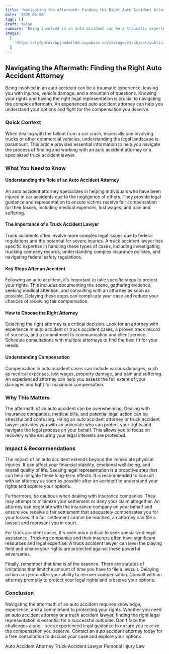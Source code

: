 ```yaml
---
title: 'Navigating the Aftermath: Finding the Right Auto Accident Attorney'
date: '2025-06-06'
tags: []
draft: false
summary: 'Being involved in an auto accident can be a traumatic experience, leaving you with injuries, vehicle damage, and a mountain of questions. Knowing your rights and having the right legal representation is crucial to navigating the complex aftermath. An experienced auto accident attorney can help you understand your options and fight for the compensation you deserve.'
images:
  [
    'https://tyfgdrokrbpjdmdmfldd.supabase.co/storage/v1/object/public/image/2025-06-06-12-03-47-856+02-00.jpg',
  ]
---
```


## Navigating the Aftermath: Finding the Right Auto Accident Attorney

Being involved in an auto accident can be a traumatic experience, leaving you with injuries, vehicle damage, and a mountain of questions. Knowing your rights and having the right legal representation is crucial to navigating the complex aftermath. An experienced auto accident attorney can help you understand your options and fight for the compensation you deserve.

### Quick Context

When dealing with the fallout from a car crash, especially one involving trucks or other commercial vehicles, understanding the legal landscape is paramount. This article provides essential information to help you navigate the process of finding and working with an auto accident attorney or a specialized truck accident lawyer.

### What You Need to Know

#### Understanding the Role of an Auto Accident Attorney

An auto accident attorney specializes in helping individuals who have been injured in car accidents due to the negligence of others. They provide legal guidance and representation to ensure victims receive fair compensation for their losses, including medical expenses, lost wages, and pain and suffering.

#### The Importance of a Truck Accident Lawyer

Truck accidents often involve more complex legal issues due to federal regulations and the potential for severe injuries. A truck accident lawyer has specific expertise in handling these types of cases, including investigating trucking company records, understanding complex insurance policies, and navigating federal safety regulations.

#### Key Steps After an Accident

Following an auto accident, it's important to take specific steps to protect your rights. This includes documenting the scene, gathering evidence, seeking medical attention, and consulting with an attorney as soon as possible. Delaying these steps can complicate your case and reduce your chances of receiving fair compensation.

#### How to Choose the Right Attorney

Selecting the right attorney is a critical decision. Look for an attorney with experience in auto accident or truck accident cases, a proven track record of success, and a commitment to communication and client service. Schedule consultations with multiple attorneys to find the best fit for your needs.

#### Understanding Compensation

Compensation in auto accident cases can include various damages, such as medical expenses, lost wages, property damage, and pain and suffering. An experienced attorney can help you assess the full extent of your damages and fight for maximum compensation.

### Why This Matters

The aftermath of an auto accident can be overwhelming. Dealing with insurance companies, medical bills, and potential legal action can be stressful and confusing. Hiring an auto accident attorney or truck accident lawyer provides you with an advocate who can protect your rights and navigate the legal process on your behalf. This allows you to focus on recovery while ensuring your legal interests are protected.

### Impact & Recommendations

The impact of an auto accident extends beyond the immediate physical injuries. It can affect your financial stability, emotional well-being, and overall quality of life. Seeking legal representation is a proactive step that can help mitigate these long-term effects. It is recommended to consult with an attorney as soon as possible after an accident to understand your rights and explore your options.

Furthermore, be cautious when dealing with insurance companies. They may attempt to minimize your settlement or deny your claim altogether. An attorney can negotiate with the insurance company on your behalf and ensure you receive a fair settlement that adequately compensates you for your losses. If a fair settlement cannot be reached, an attorney can file a lawsuit and represent you in court.

For truck accident cases, it's even more critical to seek specialized legal assistance. Trucking companies and their insurers often have significant resources and legal expertise. A truck accident lawyer can level the playing field and ensure your rights are protected against these powerful adversaries.

Finally, remember that time is of the essence. There are statutes of limitations that limit the amount of time you have to file a lawsuit. Delaying action can jeopardize your ability to recover compensation. Consult with an attorney promptly to protect your legal rights and preserve your options.

### Conclusion

Navigating the aftermath of an auto accident requires knowledge, experience, and a commitment to protecting your rights. Whether you need an auto accident attorney or a truck accident lawyer, finding the right legal representation is essential for a successful outcome. Don't face the challenges alone – seek experienced legal guidance to ensure you receive the compensation you deserve. Contact an auto accident attorney today for a free consultation to discuss your case and explore your options.

Auto Accident Attorney
Truck Accident Lawyer
Personal Injury Law
